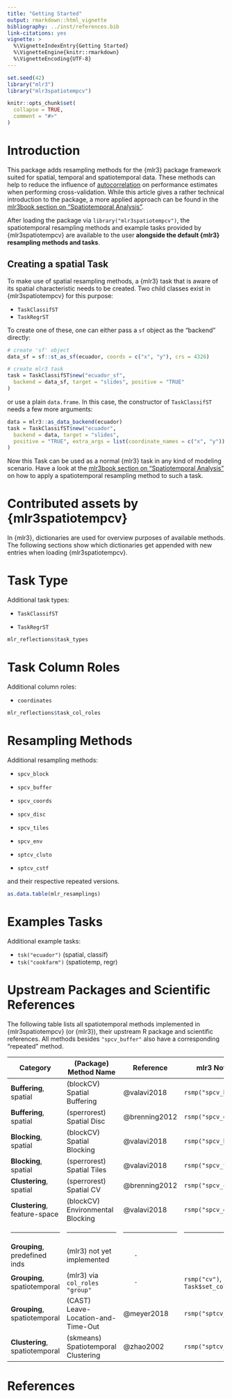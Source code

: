 ```yaml
---
title: "Getting Started"
output: rmarkdown::html_vignette
bibliography: ../inst/references.bib
link-citations: yes
vignette: >
  %\VignetteIndexEntry{Getting Started}
  %\VignetteEngine{knitr::rmarkdown}
  %\VignetteEncoding{UTF-8}
---
```


```r
set.seed(42)
library("mlr3")
library("mlr3spatiotempcv")

knitr::opts_chunk$set(
  collapse = TRUE,
  comment = "#>"
)
```

# Introduction

This package adds resampling methods for the {mlr3} package framework suited for spatial, temporal and spatiotemporal data.
These methods can help to reduce the influence of [autocorrelation](https://mlr3book.mlr-org.com/spatiotemporal.html#spatiotemporal-intro) on performance estimates when performing cross-validation.
While this article gives a rather technical introduction to the package, a more applied approach can be found in the [mlr3book section on "Spatiotemporal Analysis"](https://mlr3book.mlr-org.com/spatiotemporal.html#spatiotemporal).

After loading the package via `library("mlr3spatiotempcv")`, the spatiotemporal resampling methods and example tasks provided by {mlr3spatiotempcv} are available to the user **alongside the default {mlr3} resampling methods and tasks**.

## Creating a spatial Task

To make use of spatial resampling methods, a {mlr3} task that is aware of its spatial characteristic needs to be created.
Two child classes exist in {mlr3spatiotempcv} for this purpose: 

- `TaskClassifST`
- `TaskRegrST`

To create one of these, one can either pass a `sf` object as the "backend" directly:

```r
# create 'sf' object
data_sf = sf::st_as_sf(ecuador, coords = c("x", "y"), crs = 4326)

# create mlr3 task
task = TaskClassifST$new("ecuador_sf",
  backend = data_sf, target = "slides", positive = "TRUE"
)
```

or use a plain `data.frame`.
In this case, the constructor of `TaskClassifST` needs a few more arguments:

```r
data = mlr3::as_data_backend(ecuador)
task = TaskClassifST$new("ecuador",
  backend = data, target = "slides",
  positive = "TRUE", extra_args = list(coordinate_names = c("x", "y"))
)
```

Now this Task can be used as a normal {mlr3} task in any kind of modeling scenario.
Have a look at the [mlr3book section on "Spatiotemporal Analysis"](https://mlr3book.mlr-org.com/spatiotemporal.html#spatiotemporal) on how to apply a spatiotemporal resampling method to such a task.

# Contributed assets by {mlr3spatiotempcv}

In {mlr3}, dictionaries are used for overview purposes of available methods.
The following sections show which dictionaries get appended with new entries when loading {mlr3spatiotempcv}.

# Task Type

Additional task types:

-   `TaskClassifST`

-   `TaskRegrST`

```r
mlr_reflections$task_types
```

# Task Column Roles

Additional column roles:

-   `coordinates`

```r
mlr_reflections$task_col_roles
```

# Resampling Methods

Additional resampling methods:

-   `spcv_block`

-   `spcv_buffer`

-   `spcv_coords`

-   `spcv_disc`

-   `spcv_tiles`

-   `spcv_env`

-   `sptcv_cluto`

-   `sptcv_cstf`

and their respective repeated versions.

```r
as.data.table(mlr_resamplings)
```

# Examples Tasks

Additional example tasks:

- `tsk("ecuador")` (spatial, classif)
- `tsk("cookfarm")` (spatiotemp, regr)

# Upstream Packages and Scientific References

The following table lists all spatiotemporal methods implemented in {mlr3spatiotempcv} (or {mlr3}), their upstream R package and scientific references.
All methods besides `"spcv_buffer"` also have a corresponding "repeated" method.

+--------------------------------+-----------------------------------------------+-------------------+--------------------------------------+
| Category                       | (Package) Method Name                         | Reference         | mlr3 Notation                        |
+================================+===============================================+===================+======================================+
| **Buffering**, spatial         | (blockCV) Spatial Buffering                   | @valavi2018       | `rsmp("spcv_buffer")`                |
+--------------------------------+-----------------------------------------------+-------------------+--------------------------------------+
| **Buffering**, spatial         | (sperrorest) Spatial Disc                     | @brenning2012     | `rsmp("spcv_disc")`                  |
+--------------------------------+-----------------------------------------------+-------------------+--------------------------------------+
| **Blocking**, spatial          | (blockCV) Spatial Blocking                    | @valavi2018       | `rsmp("spcv_block")`                 |
+--------------------------------+-----------------------------------------------+-------------------+--------------------------------------+
| **Blocking**, spatial          | (sperrorest) Spatial Tiles                    | @valavi2018       | `rsmp("spcv_tiles")`                 |
+--------------------------------+-----------------------------------------------+-------------------+--------------------------------------+
| **Clustering**, spatial        | (sperrorest) Spatial CV                       | @brenning2012     | `rsmp("spcv_coords")`                |
+--------------------------------+-----------------------------------------------+-------------------+--------------------------------------+
| **Clustering**, feature-space  | (blockCV) Environmental Blocking              | @valavi2018       | `rsmp("spcv_env")`                   |
+--------------------------------+-----------------------------------------------+-------------------+--------------------------------------+
| ------------------------------ | --------------------------------------------- | ----------------- | ------------------------------------ |
+--------------------------------+-----------------------------------------------+-------------------+--------------------------------------+
| **Grouping**, predefined inds  | (mlr3) not yet implemented                    |        -          |                -                     |
+--------------------------------+-----------------------------------------------+-------------------+--------------------------------------+
| **Grouping**, spatiotemporal   | (mlr3) via `col_roles` `"group"`              |        -          | `rsmp("cv")`, `Task$set_col_roles()` |
+--------------------------------+-----------------------------------------------+-------------------+--------------------------------------+
| **Grouping**, spatiotemporal   | (CAST) Leave-Location-and-Time-Out            | @meyer2018        | `rsmp("sptcv_cstf")`                 |
+--------------------------------+-----------------------------------------------+-------------------+--------------------------------------+
| **Clustering**, spatiotemporal | (skmeans) Spatiotemporal Clustering           | @zhao2002         | `rsmp("sptcv_cluto")`                |
+--------------------------------+-----------------------------------------------+-------------------+--------------------------------------+

# References

